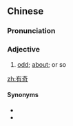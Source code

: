 ==Chinese==
{{zh-forms}}

===Pronunciation===
{{zh-pron
|m=yǒujī
|cat=a
}}

===Adjective===
{{zh-adj}}

# [[odd]]; [[about]]; or so

[[zh:有奇]]

====Synonyms====
* {{zh-l|有零}}
* {{zh-l|有餘}}